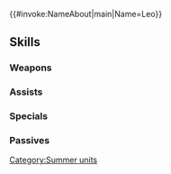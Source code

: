 {{#invoke:NameAbout|main|Name=Leo}}{{HeroPage Tabs}}
{{Hero Infobox
|Name=Leo
|Title=Seashore's Prince
|WeaponType=Red Tome
|MoveType=Infantry
|Origin=Fire Emblem Fates
|Gender=Male
|actorEN=Max Mittelman
|actorJP=宮野真守
|artist=Tobi
|releaseDate=July 28, 2017
|TagID=水着レオン
|InternalID=156
|Properties=special,specRate_202202
|cv1=11
|cv2=500800
|description=A suntan-despising Nohrian prince who wields the divine tome Brynhildr. Loves red summer produce. Appears in Fire Emblem Fates.
|GrowthModifier=None
}}
{{Stats Page
|Lv1HP=18|Lv1ATK=8|Lv1SPD=5|Lv1DEF=6|Lv1RES=7
|GRHP=45|GRATK=55|GRSPD=50|GRDEF=25|GRRES=65
}}
==Skills==
===Weapons===
{{Weapons Table
|weapon1=Flux
|weapon1Default=1
|weapon1Unlock=1
|weapon2=Ruin
|weapon2Default=3
|weapon2Unlock=2
|weapon3=Tomato Tome
|weapon3Default=4
|weapon3Unlock=3
|weapon4=Tomato Tome+
|weapon4Default=5
|weapon4Unlock=5
}}
===Assists===
{{Assists Table}}
===Specials===
{{Specials Table
|special1=Chilling Wind
|special1Default=4
|special1Unlock=3
|special2=Iceberg
|special2Unlock=4
}}
===Passives===
{{Passives Table
|passiveB1=Seal Res 1
|passiveB2=Seal Res 2
|passiveB3=Seal Res 3
|passiveB1Unlock=1
|passiveB2Unlock=3
|passiveB3Unlock=4
|passiveC1=Atk Ploy 1
|passiveC2=Atk Ploy 2
|passiveC3=Atk Ploy 3
|passiveC1Unlock=3
|passiveC2Unlock=4
|passiveC3Unlock=5
}}
{{Heroes Navbox}}
[[Category:Summer units]]